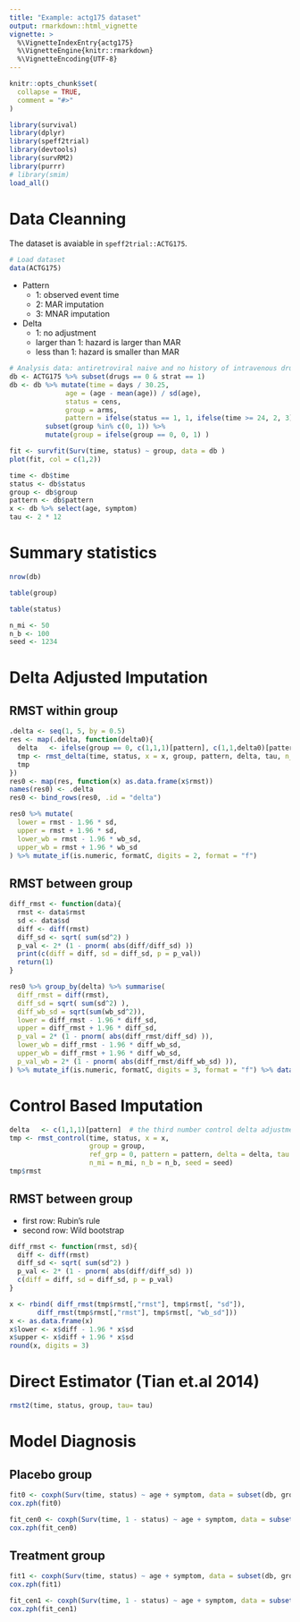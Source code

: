 ```yaml
---
title: "Example: actg175 dataset"
output: rmarkdown::html_vignette
vignette: >
  %\VignetteIndexEntry{actg175}
  %\VignetteEngine{knitr::rmarkdown}
  %\VignetteEncoding{UTF-8}
---
```


```r
knitr::opts_chunk$set(
  collapse = TRUE,
  comment = "#>"
)
```

```r
library(survival)
library(dplyr)
library(speff2trial)
library(devtools)
library(survRM2)
library(purrr)
# library(smim)
load_all()
```

# Data Cleanning 

The dataset is avaiable in `speff2trial::ACTG175`. 

  
```r
# Load dataset
data(ACTG175)
```

* Pattern
  + 1: observed event time
  + 2: MAR imputation
  + 3: MNAR imputation 

* Delta
  + 1: no adjustment 
  + larger than 1: hazard is larger than MAR
  + less than 1: hazard is smaller than MAR

```r
# Analysis data: antiretroviral naive and no history of intravenous drug use
db <- ACTG175 %>% subset(drugs == 0 & strat == 1) 
db <- db %>% mutate(time = days / 30.25, 
              age = (age - mean(age)) / sd(age), 
              status = cens, 
              group = arms, 
              pattern = ifelse(status == 1, 1, ifelse(time >= 24, 2, 3))) %>% 
         subset(group %in% c(0, 1)) %>% 
         mutate(group = ifelse(group == 0, 0, 1) )
```

```r
fit <- survfit(Surv(time, status) ~ group, data = db )
plot(fit, col = c(1,2))
```

```r
time <- db$time
status <- db$status
group <- db$group
pattern <- db$pattern
x <- db %>% select(age, symptom)
tau <- 2 * 12
```


# Summary statistics

```r
nrow(db)
```

```r
table(group)
```
```r
table(status)
```
```r
n_mi <- 50
n_b <- 100
seed <- 1234
```

# Delta Adjusted Imputation 

## RMST within group
```r
.delta <- seq(1, 5, by = 0.5) 
res <- map(.delta, function(delta0){
  delta   <- ifelse(group == 0, c(1,1,1)[pattern], c(1,1,delta0)[pattern])  # the third number control delta adjustment for MNAR 
  tmp <- rmst_delta(time, status, x = x, group, pattern, delta, tau, n_mi = n_mi, n_b = n_b, seed = seed)
  tmp
})
res0 <- map(res, function(x) as.data.frame(x$rmst)) 
names(res0) <- .delta
res0 <- bind_rows(res0, .id = "delta")
```

```r
res0 %>% mutate(
  lower = rmst - 1.96 * sd, 
  upper = rmst + 1.96 * sd,
  lower_wb = rmst - 1.96 * wb_sd,
  upper_wb = rmst + 1.96 * wb_sd
) %>% mutate_if(is.numeric, formatC, digits = 2, format = "f")
```

## RMST between group
```r
diff_rmst <- function(data){
  rmst <- data$rmst
  sd <- data$sd
  diff <- diff(rmst)
  diff_sd <- sqrt( sum(sd^2) )
  p_val <- 2* (1 - pnorm( abs(diff/diff_sd) ))
  print(c(diff = diff, sd = diff_sd, p = p_val))
  return(1)
}

res0 %>% group_by(delta) %>% summarise(
  diff_rmst = diff(rmst), 
  diff_sd = sqrt( sum(sd^2) ), 
  diff_wb_sd = sqrt(sum(wb_sd^2)),
  lower = diff_rmst - 1.96 * diff_sd,
  upper = diff_rmst + 1.96 * diff_sd,
  p_val = 2* (1 - pnorm( abs(diff_rmst/diff_sd) )),
  lower_wb = diff_rmst - 1.96 * diff_wb_sd, 
  upper_wb = diff_rmst + 1.96 * diff_wb_sd,
  p_val_wb = 2* (1 - pnorm( abs(diff_rmst/diff_wb_sd) )),
) %>% mutate_if(is.numeric, formatC, digits = 3, format = "f") %>% data.frame()
```

# Control Based Imputation

```r
delta   <- c(1,1,1)[pattern]  # the third number control delta adjustment for MNAR 
tmp <- rmst_control(time, status, x = x, 
                    group = group, 
                    ref_grp = 0, pattern = pattern, delta = delta, tau = tau, 
                    n_mi = n_mi, n_b = n_b, seed = seed)
tmp$rmst
```

## RMST between group

* first row: Rubin's rule
* second row: Wild bootstrap

```r
diff_rmst <- function(rmst, sd){
  diff <- diff(rmst)
  diff_sd <- sqrt( sum(sd^2) )
  p_val <- 2* (1 - pnorm( abs(diff/diff_sd) ))
  c(diff = diff, sd = diff_sd, p = p_val)
}

x <- rbind( diff_rmst(tmp$rmst[,"rmst"], tmp$rmst[, "sd"]), 
       diff_rmst(tmp$rmst[,"rmst"], tmp$rmst[, "wb_sd"]))
x <- as.data.frame(x)
x$lower <- x$diff - 1.96 * x$sd
x$upper <- x$diff + 1.96 * x$sd
round(x, digits = 3)
```

# Direct Estimator (Tian et.al 2014)
```r
rmst2(time, status, group, tau= tau)
```
# Model Diagnosis 

## Placebo group
```r
fit0 <- coxph(Surv(time, status) ~ age + symptom, data = subset(db, group == 0))
cox.zph(fit0)
```

```r
fit_cen0 <- coxph(Surv(time, 1 - status) ~ age + symptom, data = subset(db, group == 0))
cox.zph(fit_cen0)
```

## Treatment group
```r
fit1 <- coxph(Surv(time, status) ~ age + symptom, data = subset(db, group == 1))
cox.zph(fit1)
```

```r
fit_cen1 <- coxph(Surv(time, 1 - status) ~ age + symptom, data = subset(db, group == 1))
cox.zph(fit_cen1)
```

